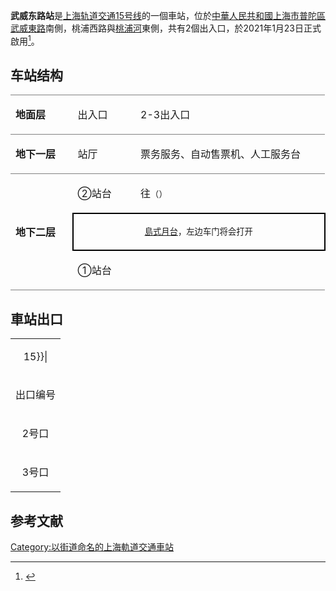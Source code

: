 {{noteTA 
|G1 =Railway}}
{{Infobox station
|name = 武威东路
|eng_name = East Wuwei Road
|symbol_right =
|linecolour = {{上海地铁颜色|15|yes}}
|image = East Wuwei Road Station (August 2021) 02.jpg
|caption = 武威东路站站台
|other_name = 
|country = {{PRC}}
|borough = [[上海市|上海市]][[普陀区|普陀区]][[桃浦镇|桃浦镇]]
|address = [[武威东路|武威东路]]南侧以及桃浦西路与[[桃浦河|桃浦河]]东侧
|coordinates = {{coord|31.2773|N|121.3875|E|type:railwaystation}}
|elevation = 
|owned = [[上海申通地铁集团|上海申通地铁集团]]
|operator = [[上海地铁|上海地铁]]
|lines = {{上海地铁线路名|15|SL}}
|distance = 
|platform = 1個[[島式月台|島式月台]]
|tracks = 2条
|bus_routes = 
|bus_stands = 
|connections = 
|structure = 地下车站
|hall = 地下站厅
|depth = 
|levels = 
|interchange = 
|exits = 2个
|architect = 
|architectural_style = 
|colour = 
|type = 
|status = 运营中
|code = 
|classification = 
|website = 
|built = 
|opened = {{Start date|2021|1|23|df=y}}
|pass_year = 
|passengers = 
|pass_system = 
|pass_rank = 
|mpassengers = 
|trains = 
|station_hours = 
|hours = 
|first = 往{{上海地铁起讫站|15|L}}：6:23<br/>往{{上海地铁起讫站|15|R}}：5:43
|last = 往{{上海地铁起讫站|15|L}}：23:23<br/>往{{上海地铁起讫站|15|R}}：22:43
|adjacent = {{adjacent stations|system=上海地铁|line=15|left=古浪路|right=上海西站}}
}}
'''武威东路站'''是[[上海轨道交通15号线|上海轨道交通15号线]]的一個車站，位於[[中華人民共和國|中華人民共和國]][[上海市|上海市]][[普陀區|普陀區]][[武威東路|武威東路]]南側，桃浦西路與[[桃浦河|桃浦河]]東側，共有2個出入口，於2021年1月23日正式啟用<ref>{{cite web |title=武威东路 |url=http://service.shmetro.com/czxx/index.htm?id=1544&stationname=%E6%AD%A6%E5%A8%81%E4%B8%9C%E8%B7%AF |website=[[申通地铁|上海地铁]] }}</ref>。

==车站结构==
{|cellspacing=0 cellpadding=3
|style="border-top:solid 1px gray;border-bottom:solid 1px gray;" width=100|'''地面层'''
|style="border-top:solid 1px gray;border-bottom:solid 1px gray;" width=100|出入口
|style="border-top:solid 1px gray;border-bottom:solid 1px gray;" width=350|2-3出入口
|-
|style="border-bottom:solid 1px gray;"|'''地下一层'''
|style="border-bottom:solid 1px gray;"|站厅
|style="border-bottom:solid 1px gray;"|票务服务、自动售票机、人工服务台
|-
|style="border-bottom:solid 1px gray;" rowspan=3|'''地下二层'''
|②站台
|{{arrow|L}} {{上海地铁线路名|15}}往{{站|顾村公园}}<small>（{{站|古浪路}}）</small>
|-
|style="border-right:solid 2px black;border-left:solid 2px black;border-top:solid 2px black;border-bottom:solid 2px black;" colspan=2|<center><small>[[島式月台|島式月台]]，左边车门将会打开</small></center>
|-
|style="border-bottom:solid 1px gray;"|①站台
|style="border-bottom:solid 1px gray;"|{{split text|{{0|{{arrow|R}}}} {{上海地铁线路名|15}}往{{站|紫竹高新区}}<small>（{{站|上海西站}}）</small>|{{arrow|R}}}}
|}
== 車站出口 ==
{| class="wikitable"
|colspan=4 align="center" bgcolor={{上海地铁颜色|15}}|
|-
! 出口编号 !! 建议前往目的地 !! 照片
|-
| 2号口 || 武威东路 桃浦西路 ||
|-
| 3号口 || 武威东路 桃浦西路 ||
|}

==参考文献==
{{commonscat|East Wuwei Road Station}}
{{reflist}}

{{上海轨道交通15号线车站}}
[[Category:以街道命名的上海軌道交通車站|Category:以街道命名的上海軌道交通車站]]